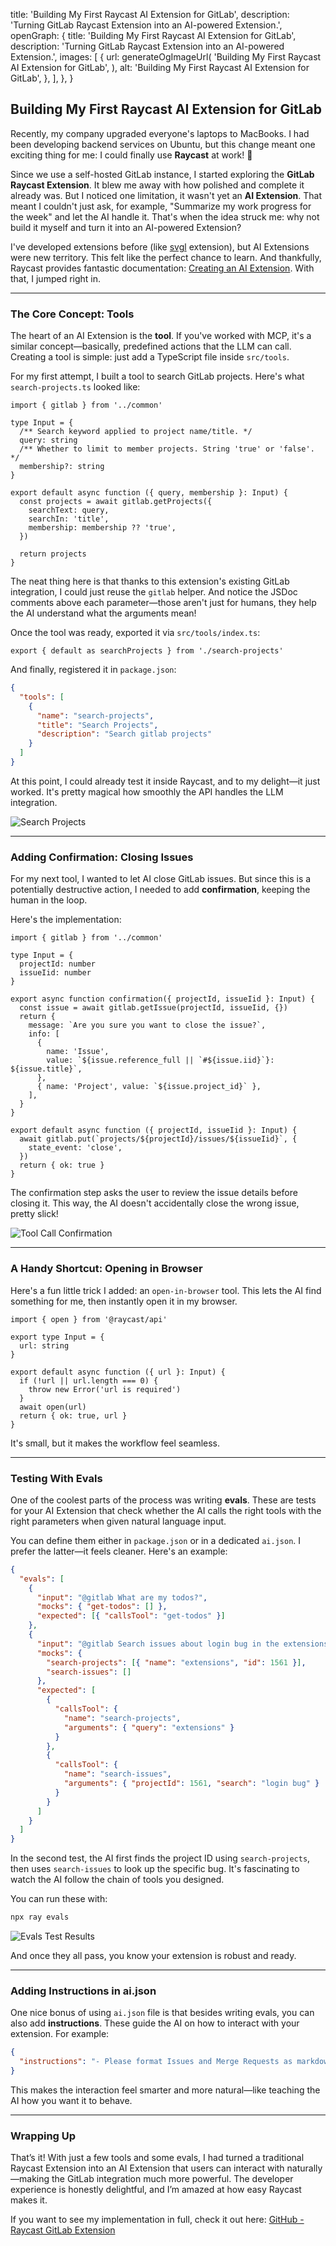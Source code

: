 
  title: 'Building My First Raycast AI Extension for GitLab',
  description: 'Turning GitLab Raycast Extension into an AI-powered Extension.',
  openGraph: {
    title: 'Building My First Raycast AI Extension for GitLab',
    description:
      'Turning GitLab Raycast Extension into an AI-powered Extension.',
    images: [
      {
        url: generateOgImageUrl(
          'Building My First Raycast AI Extension for GitLab',
        ),
        alt: 'Building My First Raycast AI Extension for GitLab',
      },
    ],
  },
}

## Building My First Raycast AI Extension for GitLab

Recently, my company upgraded everyone's laptops to MacBooks. I had been developing backend services on Ubuntu, but this change meant one exciting thing for me: I could finally use **Raycast** at work! 🎉

Since we use a self-hosted GitLab instance, I started exploring the **GitLab Raycast Extension**. It blew me away with how polished and complete it already was. But I noticed one limitation, it wasn't yet an **AI Extension**. That meant I couldn't just ask, for example, "Summarize my work progress for the week" and let the AI handle it. That's when the idea struck me: why not build it myself and turn it into an AI-powered Extension?

I've developed extensions before (like [svgl](https://www.raycast.com/1weiho/svgl) extension), but AI Extensions were new territory. This felt like the perfect chance to learn. And thankfully, Raycast provides fantastic documentation: [Creating an AI Extension](https://developers.raycast.com/ai/create-an-ai-extension). With that, I jumped right in.

---

### The Core Concept: Tools

The heart of an AI Extension is the **tool**. If you've worked with MCP, it's a similar concept—basically, predefined actions that the LLM can call. Creating a tool is simple: just add a TypeScript file inside `src/tools`.

For my first attempt, I built a tool to search GitLab projects. Here's what `search-projects.ts` looked like:

```tsx
import { gitlab } from '../common'

type Input = {
  /** Search keyword applied to project name/title. */
  query: string
  /** Whether to limit to member projects. String 'true' or 'false'. */
  membership?: string
}

export default async function ({ query, membership }: Input) {
  const projects = await gitlab.getProjects({
    searchText: query,
    searchIn: 'title',
    membership: membership ?? 'true',
  })

  return projects
}
```

The neat thing here is that thanks to this extension's existing GitLab integration, I could just reuse the `gitlab` helper. And notice the JSDoc comments above each parameter—those aren't just for humans, they help the AI understand what the arguments mean!

Once the tool was ready, exported it via `src/tools/index.ts`:

```tsx
export { default as searchProjects } from './search-projects'
```

And finally, registered it in `package.json`:

```json
{
  "tools": [
    {
      "name": "search-projects",
      "title": "Search Projects",
      "description": "Search gitlab projects"
    }
  ]
}
```

At this point, I could already test it inside Raycast, and to my delight—it just worked. It's pretty magical how smoothly the API handles the LLM integration.

![Search Projects](https://qpsypezomogp2dxq.public.blob.vercel-storage.com/blog/raycast-gitlab-ai-extension/Raycast%202025-09-21%20at%2022.39.54.png)

---

### Adding Confirmation: Closing Issues

For my next tool, I wanted to let AI close GitLab issues. But since this is a potentially destructive action, I needed to add **confirmation**, keeping the human in the loop.

Here's the implementation:

```tsx
import { gitlab } from '../common'

type Input = {
  projectId: number
  issueIid: number
}

export async function confirmation({ projectId, issueIid }: Input) {
  const issue = await gitlab.getIssue(projectId, issueIid, {})
  return {
    message: `Are you sure you want to close the issue?`,
    info: [
      {
        name: 'Issue',
        value: `${issue.reference_full || `#${issue.iid}`}: ${issue.title}`,
      },
      { name: 'Project', value: `${issue.project_id}` },
    ],
  }
}

export default async function ({ projectId, issueIid }: Input) {
  await gitlab.put(`projects/${projectId}/issues/${issueIid}`, {
    state_event: 'close',
  })
  return { ok: true }
}
```

The confirmation step asks the user to review the issue details before closing it. This way, the AI doesn't accidentally close the wrong issue, pretty slick!

![Tool Call Confirmation](https://qpsypezomogp2dxq.public.blob.vercel-storage.com/blog/raycast-gitlab-ai-extension/Raycast%202025-09-21%20at%2022.36.52.png)

---

### A Handy Shortcut: Opening in Browser

Here's a fun little trick I added: an `open-in-browser` tool. This lets the AI find something for me, then instantly open it in my browser.

```tsx
import { open } from '@raycast/api'

export type Input = {
  url: string
}

export default async function ({ url }: Input) {
  if (!url || url.length === 0) {
    throw new Error('url is required')
  }
  await open(url)
  return { ok: true, url }
}
```

It's small, but it makes the workflow feel seamless.

---

### Testing With Evals

One of the coolest parts of the process was writing **evals**. These are tests for your AI Extension that check whether the AI calls the right tools with the right parameters when given natural language input.

You can define them either in `package.json` or in a dedicated `ai.json`. I prefer the latter—it feels cleaner. Here's an example:

```json
{
  "evals": [
    {
      "input": "@gitlab What are my todos?",
      "mocks": { "get-todos": [] },
      "expected": [{ "callsTool": "get-todos" }]
    },
    {
      "input": "@gitlab Search issues about login bug in the extensions project",
      "mocks": {
        "search-projects": [{ "name": "extensions", "id": 1561 }],
        "search-issues": []
      },
      "expected": [
        {
          "callsTool": {
            "name": "search-projects",
            "arguments": { "query": "extensions" }
          }
        },
        {
          "callsTool": {
            "name": "search-issues",
            "arguments": { "projectId": 1561, "search": "login bug" }
          }
        }
      ]
    }
  ]
}
```

In the second test, the AI first finds the project ID using `search-projects`, then uses `search-issues` to look up the specific bug. It's fascinating to watch the AI follow the chain of tools you designed.

You can run these with:

```bash
npx ray evals
```

![Evals Test Results](https://qpsypezomogp2dxq.public.blob.vercel-storage.com/blog/raycast-gitlab-ai-extension/CleanShot%202025-09-21%20at%2022.54.32%402x.png)

And once they all pass, you know your extension is robust and ready.

---

### Adding Instructions in ai.json

One nice bonus of using `ai.json` file is that besides writing evals, you can also add **instructions**. These guide the AI on how to interact with your extension. For example:

```json
{
  "instructions": "- Please format Issues and Merge Requests as markdown links, e.g., [title](https://gitlab.com/:namespace/:project/-/issues/:iid) and [title](https://gitlab.com/:namespace/:project/-/merge_requests/:iid)\n- If the user provides a project that is not a full path (:namespace/:project), first use the search-projects tool to find the corresponding project. Before taking any action on an Issue, use search-issues to get the correct issue iid and projectId; before taking any action on an MR, use search-merge-requests to get the correct MR iid and projectId."
}
```

This makes the interaction feel smarter and more natural—like teaching the AI how you want it to behave.

---

### Wrapping Up

That’s it! With just a few tools and some evals, I had turned a traditional Raycast Extension into an AI Extension that users can interact with naturally—making the GitLab integration much more powerful. The developer experience is honestly delightful, and I’m amazed at how easy Raycast makes it.

If you want to see my implementation in full, check it out here: [GitHub - Raycast GitLab Extension](https://github.com/raycast/extensions/tree/cfca614a8dd44a53383fae35201b2ba067415679/extensions/gitlab/)
